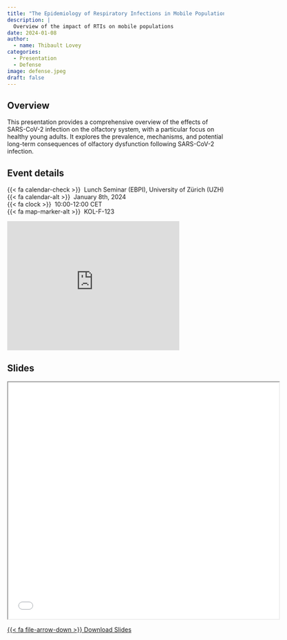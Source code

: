 ```yaml
---
title: "The Epidemiology of Respiratory Infections in Mobile Populations"
description: |
  Overview of the impact of RTIs on mobile populations
date: 2024-01-08
author: 
  - name: Thibault Lovey
categories:
  - Presentation
  - Defense
image: defense.jpeg
draft: false
---
```

## Overview

This presentation provides a comprehensive overview of the effects of SARS-CoV-2 infection on the olfactory system, with a particular focus on healthy young adults. It explores the prevalence, mechanisms, and potential long-term consequences of olfactory dysfunction following SARS-CoV-2 infection.

## Event details

{{< fa calendar-check >}}&nbsp;&nbsp;Lunch Seminar (EBPI), University of Zürich (UZH)<br>
{{< fa calendar-alt >}}&nbsp;&nbsp;January 8th, 2024<br>
{{< fa clock >}}&nbsp;&nbsp;10:00-12:00 CET<br>
{{< fa map-marker-alt >}}&nbsp;&nbsp;KOL-F-123

<div style="overflow:hidden;max-width:100%;width:400px;height:300px;"><div id="canvas-for-googlemap" style="height:100%; width:100%;max-width:100%;"><iframe style="height:100%;width:100%;border:0;" frameborder="0" src="https://www.google.com/maps/embed/v1/place?q=UZH+Main&key=AIzaSyBFw0Qbyq9zTFTd-tUY6dZWTgaQzuU17R8"></iframe></div><a class="code-for-google-map" rel="nofollow" href="https://www.bootstrapskins.com/themes" id="get-map-data">premium bootstrap themes</a><style>#canvas-for-googlemap img.text-marker{max-width:none!important;background:none!important;}img{max-width:none}</style></div>

## Slides

<iframe class="slide-deck ar16x9" src="defensetest.html" title="The Epidemiology of Respiratory Infections in Mobile Populations" width="125%" height="550"></iframe>

<p class="text-center">
  <a class="btn btn-primary btn-lg cv-download" href="defensetest.html" target="_blank">
    {{< fa file-arrow-down >}} Download Slides
  </a>
</p>



<!-- Keyboard shortcuts for slideshow (once you've clicked inside it): -->

<!-- - Use <kbd>←</kbd> and <kbd>→</kbd> to navigate through the slides. -->

<!-- - Use <kbd>o</kbd> for an overview of all slides. -->

<!-- - Use <kbd>h</kbd> to see a list of other shortcuts  -->

<!--   - <kbd>f</kbd> to toggle full screen not working, but the rest are fine. -->
